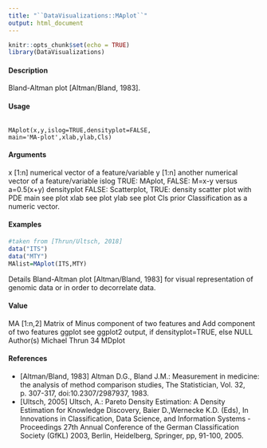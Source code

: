 ```yaml
---
title: "``DataVisualizations::MAplot``"
output: html_document
---
```




```r
knitr::opts_chunk$set(echo = TRUE)
library(DataVisualizations)
```

#### Description

Bland-Altman plot [Altman/Bland, 1983].

#### Usage
<pre><code>
MAplot(x,y,islog=TRUE,densityplot=FALSE,
main='MA-plot',xlab,ylab,Cls)
</code></pre>

#### Arguments
x [1:n] numerical vector of a feature/variable
y [1:n] another numerical vector of a feature/variable
islog TRUE: MAplot, FALSE: M=x-y versus a=0.5(x+y)
densityplot FALSE: Scatterplot, TRUE: density scatter plot with PDE
main see plot
xlab see plot
ylab see plot
Cls prior Classification as a numeric vector.

#### Examples
```r
#taken from [Thrun/Ultsch, 2018]
data("ITS")
data("MTY")
MAlist=MAplot(ITS,MTY)
```

Details
Bland-Altman plot [Altman/Bland, 1983] for visual representation of genomic data or in order to decorrelate data.

#### Value

MA [1:n,2] Matrix of Minus component of two features and Add component of two
features
ggplot see ggplot2 output, if densityplot=TRUE, else NULL
Author(s)
Michael Thrun
34 MDplot

#### References

* [Altman/Bland, 1983] Altman D.G., Bland J.M.: Measurement in medicine: the analysis of method
comparison studies, The Statistician, Vol. 32, p. 307-317, doi:10.2307/2987937, 1983.
* [Ultsch, 2005] Ultsch, A.: Pareto Density Estimation: A Density Estimation for Knowledge Discovery,
Baier D.,Wernecke K.D. (Eds), In Innovations in Classification, Data Science, and Information Systems - Proceedings 27th Annual Conference of the German Classification Society (GfKL) 2003,
Berlin, Heidelberg, Springer, pp, 91-100, 2005.

